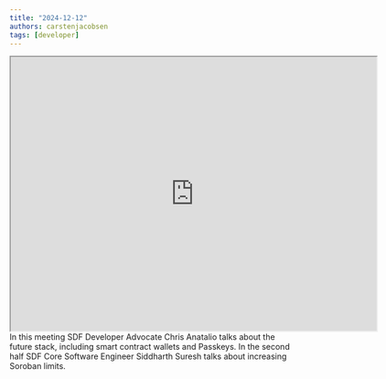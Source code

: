 ```yaml
---
title: "2024-12-12"
authors: carstenjacobsen
tags: [developer]
---
```


<iframe
  src="https://www.youtube.com/embed/w_senlMbHVM?si=UUMGujrXNDPv5XYt"
  width="640"
  height="480"
  allow="autoplay"
></iframe>
<br />
In this meeting SDF Developer Advocate Chris Anatalio talks about the future stack, including smart contract wallets and Passkeys. In the second half SDF Core Software Engineer Siddharth Suresh talks about increasing Soroban limits.
